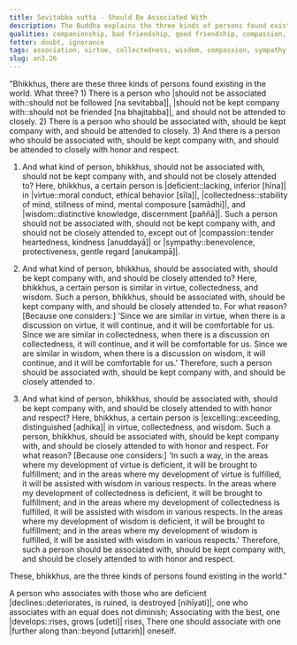 ```yaml
---
title: Sevitabba sutta - Should Be Associated With
description: The Buddha explains the three kinds of persons found existing in the world and who should not be associated with, who should be associated with, and who should be attended to closely with honor and respect.
qualities: companionship, bad friendship, good friendship, compassion, ethical conduct
fetter: doubt, ignorance
tags: association, virtue, collectedness, wisdom, compassion, sympathy, an, an3
slug: an3.26
---
```


"Bhikkhus, there are these three kinds of persons found existing in the world. What three? 1) There is a person who |should not be associated with::should not be followed [na sevitabba]|, |should not be kept company with::should not be friended [na bhajitabba]|, and should not be attended to closely. 2) There is a person who should be associated with, should be kept company with, and should be attended to closely. 3) And there is a person who should be associated with, should be kept company with, and should be attended to closely with honor and respect.

1) And what kind of person, bhikkhus, should not be associated with, should not be kept company with, and should not be closely attended to? Here, bhikkhus, a certain person is |deficient::lacking, inferior [hīna]| in |virtue::moral conduct, ethical behavior [sīla]|, |collectedness::stability of mind, stillness of mind, mental composure [samādhi]|, and |wisdom::distinctive knowledge, discernment [paññā]|. Such a person should not be associated with, should not be kept company with, and should not be closely attended to, except out of |compassion::tender heartedness, kindness [anuddayā]| or |sympathy::benevolence, protectiveness, gentle regard [anukampā]|.

2) And what kind of person, bhikkhus, should be associated with, should be kept company with, and should be closely attended to? Here, bhikkhus, a certain person is similar in virtue, collectedness, and wisdom. Such a person, bhikkhus, should be associated with, should be kept company with, and should be closely attended to. For what reason? [Because one considers:] 'Since we are similar in virtue, when there is a discussion on virtue, it will continue, and it will be comfortable for us. Since we are similar in collectedness, when there is a discussion on collectedness, it will continue, and it will be comfortable for us. Since we are similar in wisdom, when there is a discussion on wisdom, it will continue, and it will be comfortable for us.' Therefore, such a person should be associated with, should be kept company with, and should be closely attended to.

3) And what kind of person, bhikkhus, should be associated with, should be kept company with, and should be closely attended to with honor and respect? Here, bhikkhus, a certain person is |excelling::exceeding, distinguished [adhika]| in virtue, collectedness, and wisdom. Such a person, bhikkhus, should be associated with, should be kept company with, and should be closely attended to with honor and respect. For what reason? [Because one considers:] 'In such a way, in the areas where my development of virtue is deficient, it will be brought to fulfillment; and in the areas where my development of virtue is fulfilled, it will be assisted with wisdom in various respects. In the areas where my development of collectedness is deficient, it will be brought to fulfillment; and in the areas where my development of collectedness is fulfilled, it will be assisted with wisdom in various respects. In the areas where my development of wisdom is deficient, it will be brought to fulfillment; and in the areas where my development of wisdom is fulfilled, it will be assisted with wisdom in various respects.' Therefore, such a person should be associated with, should be kept company with, and should be closely attended to with honor and respect.

These, bhikkhus, are the three kinds of persons found existing in the world."

A person who associates with those who are deficient |declines::deteriorates, is ruined, is destroyed [nihīyati]|,
one who associates with an equal does not diminish;
Associating with the best, one |develops::rises, grows [udeti]| rises,
There one should associate with one |further along than::beyond [uttariṁ]| oneself.
